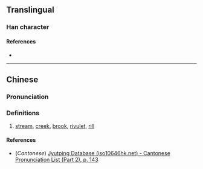 {{character info}}
==Translingual==

===Han character===
{{Han char|rn=85|rad=水|as=11|sn=14|four=39114|canj=EFBG|ids=⿰氵堂}}

====References====
* {{Han ref|kx=0646.120|dkj=18148|dj=1055.110|hdz=31721.080|uh=6F1F|ud=28447|bh=E2B5|bd=58037}}

----

==Chinese==
{{zh-forms}}

===Pronunciation===
{{zh-pron
|m=táng
|c=tong4
|mc=
|oc=
|ma=
|cat=n
}}

===Definitions===
{{zh-hanzi}}

# [[stream]], [[creek]], [[brook]], [[rivulet]], [[rill]]

====References====
* (''Cantonese'') [http://www.iso10646hk.net/jp/document/download.jsp Jyutping Database (iso10646hk.net) - Cantonese Pronunciation List (Part 2), p. 143]